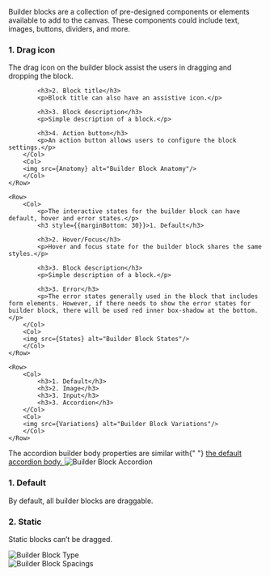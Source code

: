 

<Section contained={true} title="Overview" style={{ paddingTop: 20 }}>
	<p>
		Builder blocks are a collection of pre-designed components or elements
		available to add to the canvas. These components could include text, images,
		buttons, dividers, and more.
	</p>
</Section>

<Section title="Anatomy" style={{ paddingTop: 20 }}>
    <Row>
        <Col>
            <h3 style={{marginTop: 0}}>1. Drag icon</h3>
            <p>The drag icon on the builder block assist the users in dragging and dropping the block.</p>

            <h3>2. Block title</h3>
            <p>Block title can also have an assistive icon.</p>

            <h3>3. Block description</h3>
            <p>Simple description of a block.</p>

            <h3>4. Action button</h3>
            <p>An action button allows users to configure the block settings.</p>
        </Col>
        <Col>
        <img src={Anatomy} alt="Builder Block Anatomy"/>
        </Col>
    </Row>

</Section>

<Section title="States" style={{ paddingTop: 20 }}>

    <Row>
        <Col>
            <p>The interactive states for the builder block can have default, hover and error states.</p>
            <h3 style={{marginBottom: 30}}>1. Default</h3>

            <h3>2. Hover/Focus</h3>
            <p>Hover and focus state for the builder block shares the same styles.</p>

            <h3>3. Block description</h3>
            <p>Simple description of a block.</p>

            <h3>3. Error</h3>
            <p>The error states generally used in the block that includes form elements. However, if there needs to show the error states for builder block, there will be used red inner box-shadow at the bottom.</p>
        </Col>
        <Col>
        <img src={States} alt="Builder Block States"/>
        </Col>
    </Row>

</Section>

<Section title="Variations" style={{ paddingTop: 20 }}>

    <Row>
        <Col>
            <h3>1. Default</h3>
            <h3>2. Image</h3>
            <h3>3. Input</h3>
            <h3>3. Accordion</h3>
        </Col>
        <Col>
        <img src={Variations} alt="Builder Block Variations"/>
        </Col>
    </Row>

</Section>

<Section title="Accordion Block" style={{ paddingTop: 20 }}>
	<Row>
		<Col>
			The accordion builder body properties are similar with{" "}
			<a
				href="/?path=/docs/sui-components-advanced-accordion--docs"
				target="_blank"
			>
				the default accordion body.
			</a>
		</Col>
		<Col>
			<img src={Accordion} alt="Builder Block Accordion" />
		</Col>
	</Row>
</Section>

<Section title="Type" style={{ paddingTop: 20 }}>
	<Row>
		<Col>
			<h3>1. Default</h3>
			<p>By default, all builder blocks are draggable.</p>
			<h3>2. Static</h3>
			<p>Static blocks can’t be dragged.</p>
		</Col>
		<Col>
			<img src={Type} alt="Builder Block Type" />
		</Col>
	</Row>
</Section>

<Section title="Spacings" style={{ paddingTop: 20 }}>
	<img src={Spacings} alt="Builder Block Spacings" />
</Section>
